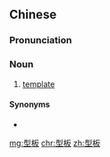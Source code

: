 ==Chinese==
{{zh-forms}}

===Pronunciation===
{{zh-pron
|m=xíngbǎn
|cat=n
}}

===Noun===
{{zh-noun}}

# [[template]]

====Synonyms====
* {{zh-l|模板}}

[[mg:型板]]
[[chr:型板]]
[[zh:型板]]